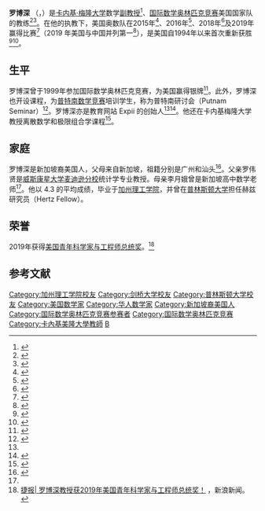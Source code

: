{{Infobox person
| name = 罗博深
| image = Po-Shen Loh.jpg
| image_size = 
| caption = 
| birth_date = {{birth date and age |1982|6|18|mf=y}}
| birth_place = 
| death_date = 
| death_place = 
| nationality = {{USA}}
| employer = [[卡内基·梅隆大学|卡内基·梅隆大学]]
| children = 3<ref>{{cite news|last=Sostek|first=Anya|date=2019-05-13|title=It took 36 years, but a girl has won the Pennsylvania middle school math championship|url=https://www.post-gazette.com/news/education/2019/05/13/pennsylvania-mathcounts-vivian-loh-girl-win-state-champion-po-shen-cmu/stories/201905130010|work=[[Pittsburgh_Post-Gazette|Pittsburgh Post-Gazette]]|accessdate=2020-08-07|archive-date=2021-01-20|archive-url=https://web.archive.org/web/20210120012919/https://www.post-gazette.com/news/education/2019/05/13/pennsylvania-mathcounts-vivian-loh-girl-win-state-champion-po-shen-cmu/stories/201905130010|dead-url=no}}</ref>
| almamater = [[加州理工学院|加州理工学院]] <small>(BS)</small><br/>[[剑桥大学|剑桥大学]] <small>(MASt)</small><br>
[[普林斯顿大学|普林斯顿大学]] <small>(PhD)</small>
}}'''罗博深''' （{{lang-en|Po-shen Loh}}，{{bd|1982年|6月18日}}）是[[卡内基·梅隆大学|卡内基·梅隆大学]]数学[[教授|副教授]]<ref>{{Cite web|title=Po-Shen Loh|url=http://www.math.cmu.edu/~ploh/|access-date=2018-02-25|archive-date=2021-01-19|archive-url=https://web.archive.org/web/20210119213316/https://www.math.cmu.edu/~ploh/|dead-url=no}}</ref>、[[国际数学奥林匹克|国际数学奥林匹克竞赛]]美国国家队的教练<ref>{{Cite web|title=International Mathematical Olympiad|url=https://www.imo-official.org/team_r.aspx?code=USA&year=2017|website=www.imo-official.org|access-date=2017-12-24|archive-date=2021-04-25|archive-url=https://web.archive.org/web/20210425072105/http://www.imo-official.org/team_r.aspx?code=USA&year=2017|dead-url=no}}</ref><ref>{{Cite news|url=http://www.post-gazette.com/local/city/2017/08/14/andrew-gu-allderdice-pittsburgh-public-schools-math-scores-U-S-international-math-olympiad/stories/201708140010|title=More than 300,000 students entered a math contest. The top score came from a 16-year-old in Pittsburgh Public Schools.|last=Sostek|first=Anya|date=2017-08-14|work=[[Pittsburgh_Post-Gazette|Pittsburgh Post-Gazette]]|access-date=2017-12-28|archive-date=2021-01-28|archive-url=https://web.archive.org/web/20210128024640/https://www.post-gazette.com/local/city/2017/08/14/andrew-gu-allderdice-pittsburgh-public-schools-math-scores-U-S-international-math-olympiad/stories/201708140010|dead-url=no}}</ref>。在他的执教下，美国奥数队在2015年<ref>{{Cite news|url=https://www.npr.org/2015/07/18/424122249/theyre-no-1-u-s-wins-math-olympiad-for-first-time-in-21-years|title=They're No. 1: U.S. Wins Math Olympiad For First Time In 21 Years|date=2015-07-18|work=[[All_Things_Considered|All Things Considered]]|access-date=2017-12-28|publisher=[[National_Public_Radio|National Public Radio]]|archive-date=2021-01-20|archive-url=https://web.archive.org/web/20210120145720/https://www.npr.org/2015/07/18/424122249/theyre-no-1-u-s-wins-math-olympiad-for-first-time-in-21-years|dead-url=no}}</ref>、2016年<ref>{{Cite web|title=57th IMO 2016|url=https://www.imo-official.org/year_country_r.aspx?year=2016&column=total&order=desc|accessdate=2020-08-07|author=IMO|date=|format=|work=www.imo-official.org|publisher=|language=|archive-date=2018-11-25|archive-url=https://web.archive.org/web/20181125130156/https://www.imo-official.org/year_country_r.aspx?year=2016&column=total&order=desc|dead-url=no}}</ref>、2018年<ref>{{Cite web|title=59th International Mathematics Olympiad|url=https://www.imo-official.org/year_country_r.aspx?year=2018|accessdate=|author=|date=|last=|first=|format=|publisher=|language=|archive-url=https://web.archive.org/web/20210430031402/https://www.imo-official.org/year_country_r.aspx?year=2018|archive-date=2021-04-30|access-date=2020-07-02|website=www.imo-official.org|dead-url=no}}</ref>及2019年赢得比赛<ref>{{Cite web|title=60th International Mathematics Olympiad|url=https://www.imo-official.org/year_country_r.aspx?year=2019|date=|last=|first=|dead-url=no|archive-url=https://web.archive.org/web/20190925044747/https://www.imo-official.org/year_country_r.aspx?year=2019|archive-date=2019-09-25|access-date=2020-07-02|website=www.imo-official.org}}</ref>（2019 年美国与中国并列第一<ref>{{Cite web|title=60th IMO 2019|url=https://www.imo-official.org/year_country_r.aspx?year=2019&column=total&order=desc|accessdate=2020-08-07|author=IMO|date=|format=|work=www.imo-official.org|publisher=|language=|archive-date=2021-04-10|archive-url=https://web.archive.org/web/20210410193148/https://www.imo-official.org/year_country_r.aspx?year=2019&column=total&order=desc|dead-url=no}}</ref>），是美国自1994年以来首次重新获胜<ref name="Strauss 2017">{{Cite news|url=https://www.washingtonpost.com/news/answer-sheet/wp/2016/07/18/u-s-students-win-prestigious-international-math-olympiad-for-second-straight-year/|title=U.S. students win prestigious International Math Olympiad — for second straight year|last=Strauss|first=Valerie|date=2016-07-18|work=[[Washington_Post|Washington Post]]|access-date=2017-12-28|issn=0190-8286|archive-date=2020-10-27|archive-url=https://web.archive.org/web/20201027212125/https://www.washingtonpost.com/news/answer-sheet/wp/2016/07/18/u-s-students-win-prestigious-international-math-olympiad-for-second-straight-year/|dead-url=no}}</ref><ref>{{Cite news|url=https://fivethirtyeight.com/features/count-one-more-gold-for-the-u-s-in-math/|title=Count One More Gold For The U.S. — In Math|date=2016-08-25|work=[[FiveThirtyEight|FiveThirtyEight]]|access-date=2017-12-28|archive-date=2021-02-25|archive-url=https://web.archive.org/web/20210225193502/https://fivethirtyeight.com/features/count-one-more-gold-for-the-u-s-in-math/|dead-url=no}}</ref>。

==生平==
罗博深曾于1999年参加国际数学奥林匹克竞赛，为美国赢得银牌<ref>{{Cite web|title=International Mathematical Olympiad|url=https://www.imo-official.org/participant_r.aspx?id=5589|website=www.imo-official.org|access-date=2018-03-25|archive-date=2021-04-25|archive-url=https://web.archive.org/web/20210425225129/http://www.imo-official.org/participant_r.aspx?id=5589|dead-url=no}}</ref>。此外，罗博深也开设课程，为[[威廉·羅威爾·普特南數學競賽|普特南数学竞赛]]培训学生，称为普特南研讨会（Putnam Seminar）<ref>{{Cite web|title=Carnegie Mellon University Putnam Seminar|url=http://www.math.cmu.edu/~ploh/2016-putnam.shtml|website=www.math.cmu.edu|access-date=2018-01-08|archive-date=2021-01-19|archive-url=https://web.archive.org/web/20210119213429/https://www.math.cmu.edu/~ploh/2016-putnam.shtml|dead-url=no}}</ref>。罗博深亦是教育网站 Expii 的创始人<ref name="Strauss 2017" /><ref>{{Cite news|url=https://wordplay.blogs.nytimes.com/2016/07/18/imo-2016/|title=U.S. Team Wins First Place at International Math Olympiad|last=[[Gary_Antonick|Antonick]]|first=Gary|date=2016-07-18|work=Wordplay Blog|access-date=2017-12-28|publisher=[[The_New_York_Times|The New York Times]]|archive-date=2020-11-08|archive-url=https://web.archive.org/web/20201108132047/https://wordplay.blogs.nytimes.com/2016/07/18/imo-2016/|dead-url=no}}</ref>。他还在卡内基梅隆大学教授离散数学和极限组合学课程<ref>{{Cite web|title=Teaching / CMU Putnam|url=http://www.math.cmu.edu/~ploh/teaching.shtml|access-date=2020-07-02|website=www.math.cmu.edu|archive-date=2021-01-19|archive-url=https://web.archive.org/web/20210119220107/https://www.math.cmu.edu/~ploh/teaching.shtml|dead-url=no}}</ref>。

==家庭==
罗博深是新加坡裔美国人，父母来自新加坡，祖籍分别是广州和汕头<ref name=":0">{{Cite web|title=我的故事（一）：童年的数学启蒙|url=https://zhuanlan.zhihu.com/p/59416607|accessdate=2020-08-07|author=罗博深|date=|format=|work=知乎专栏|publisher=|language=zh}}</ref>。父亲罗伟贤是[[威斯康星大学麦迪逊分校|威斯康星大学麦迪逊分校]]统计学专业教授。母亲李月娥曾是新加坡高中数学老师<ref name=":0" />。他以 4.3 的平均成绩，毕业于[[加州理工學院|加州理工学院]]，并曾在[[普林斯顿大学|普林斯顿大学]]担任赫兹研究员（Hertz Fellow）。

==荣誉==
2019年获得[[美国青年科学家与工程师总统奖|美国青年科学家与工程师总统奖]]。<ref>[http://k.sina.com.cn/article_6468992679_18194fea701900hw3g.html 捷报| 罗博深教授获2019年美国青年科学家与工程师总统奖！] {{Wayback|url=http://k.sina.com.cn/article_6468992679_18194fea701900hw3g.html |date=20210420163501 }}，新浪新闻。</ref>

== 参考文献 ==
{{reflist}}

{{DEFAULTSORT:L}}
[[Category:加州理工学院校友|Category:加州理工学院校友]]
[[Category:剑桥大学校友|Category:剑桥大学校友]]
[[Category:普林斯顿大学校友|Category:普林斯顿大学校友]]
[[Category:美国数学家|Category:美国数学家]]
[[Category:华人数学家|Category:华人数学家]]
[[Category:新加坡裔美国人|Category:新加坡裔美国人]]
[[Category:国际数学奥林匹克竞赛参赛者|Category:国际数学奥林匹克竞赛参赛者]]
[[Category:国际数学奥林匹克竞赛|Category:国际数学奥林匹克竞赛]]
[[Category:卡內基美隆大學教師|Category:卡內基美隆大學教師]]
[[Category:罗姓|B]]